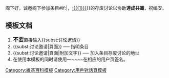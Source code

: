 {{{icon|[[File:Information.svg|25px]] }}}阁下好，诚邀阁下参加条目{{{{{subst|}}}#if:{{{1|}}}|，[[:{{{1}}}]]}}的存废讨论以协助'''達成共識'''，祝编安。
<noinclude>
== 模板文档 ==
# <big>'''不要'''</big>直接输入<nowiki>{{subst:讨论邀请}}</nowiki>
# <nowiki>{{subst:讨论邀请|頁面}} ── 指明条目</nowiki>
# <nowiki>{{subst:讨论邀请|頁面|附加文字}} ── 加入条目存废讨论的地址</nowiki>
# 在使用本模板的同时请使用<nowiki>—~~~~</nowiki>在相应的用户页签名。
[[Category:維基百科模板]]
[[Category:用戶對話頁模板]]
</noinclude>
